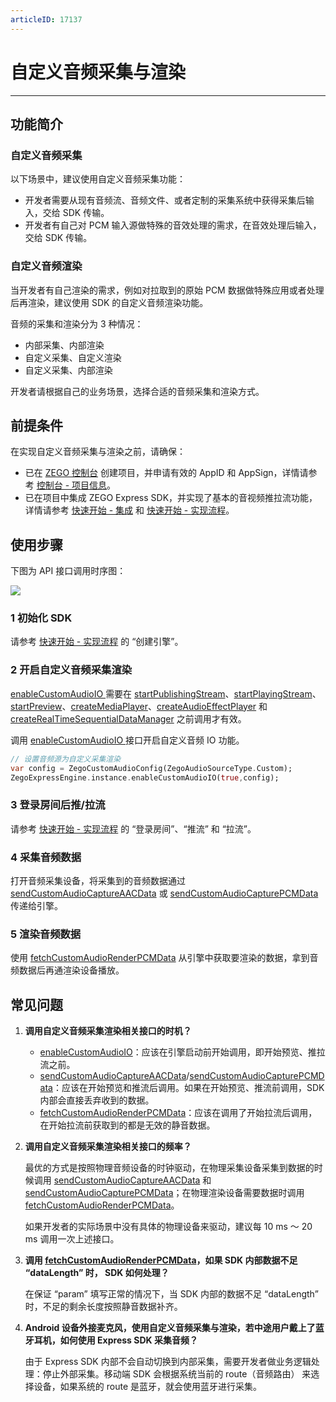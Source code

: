 ```yaml
---
articleID: 17137
---
```

# 自定义音频采集与渲染
- - -

## 功能简介

### 自定义音频采集

以下场景中，建议使用自定义音频采集功能：

- 开发者需要从现有音频流、音频文件、或者定制的采集系统中获得采集后输入，交给 SDK 传输。
- 开发者有自己对 PCM 输入源做特殊的音效处理的需求，在音效处理后输入，交给 SDK 传输。

### 自定义音频渲染

当开发者有自己渲染的需求，例如对拉取到的原始 PCM 数据做特殊应用或者处理后再渲染，建议使用 SDK 的自定义音频渲染功能。

<Warning title="注意">


音频的采集和渲染分为 3 种情况：

- 内部采集、内部渲染
- 自定义采集、自定义渲染
- 自定义采集、内部渲染

开发者请根据自己的业务场景，选择合适的音频采集和渲染方式。

</Warning>



## 前提条件

在实现自定义音频采集与渲染之前，请确保：

- 已在 [ZEGO 控制台](https://console.zego.im) 创建项目，并申请有效的 AppID 和 AppSign，详情请参考 [控制台 - 项目信息](/console/project-info)。
- 已在项目中集成 ZEGO Express SDK，并实现了基本的音视频推拉流功能，详情请参考 [快速开始 - 集成](!Integration/SDK_Integration) 和 [快速开始 - 实现流程](!Integration/Solution_Implementation)。



## 使用步骤

下图为 API 接口调用时序图：

<Frame width="512" height="auto" caption=""><img src="https://doc-media.zego.im/sdk-doc/Pics/Express/custom_audio_capture_render_ios.png" /></Frame>

### 1 初始化 SDK

请参考 [快速开始 - 实现流程](!Integration/Solution_Implementation#CreateEngine) 的 “创建引擎”。

### 2 开启自定义音频采集渲染

<Warning title="注意">


[enableCustomAudioIO ](https://doc-zh.zego.im/unique-api/express-video-sdk/zh/dart_flutter/zego_express_engine/ZegoExpressEngineCustomAudioIO/enableCustomAudioIO.html) 需要在 [startPublishingStream](https://doc-zh.zego.im/unique-api/express-video-sdk/zh/dart_flutter/zego_express_engine/ZegoExpressEnginePublisher/startPublishingStream.html)、[startPlayingStream](https://doc-zh.zego.im/unique-api/express-video-sdk/zh/dart_flutter/zego_express_engine/ZegoExpressEnginePlayer/startPlayingStream.html)、[startPreview](https://doc-zh.zego.im/unique-api/express-video-sdk/zh/dart_flutter/zego_express_engine/ZegoExpressEnginePublisher/startPreview.html)、[createMediaPlayer](https://doc-zh.zego.im/unique-api/express-video-sdk/zh/dart_flutter/zego_express_engine/ZegoExpressEngineMediaPlayer/createMediaPlayer.html)、[createAudioEffectPlayer](https://doc-zh.zego.im/unique-api/express-video-sdk/zh/dart_flutter/zego_express_engine/ZegoExpressEngineAudioEffectPlayer/createAudioEffectPlayer.html) 和 [createRealTimeSequentialDataManager](https://doc-zh.zego.im/unique-api/express-video-sdk/zh/dart_flutter/zego_express_engine/ZegoExpressEngineIM/createRealTimeSequentialDataManager.html) 之前调用才有效。

</Warning>



调用 [enableCustomAudioIO ](https://doc-zh.zego.im/unique-api/express-video-sdk/zh/dart_flutter/zego_express_engine/ZegoExpressEngineCustomAudioIO/enableCustomAudioIO.html) 接口开启自定义音频 IO 功能。

```dart
// 设置音频源为自定义采集渲染
var config = ZegoCustomAudioConfig(ZegoAudioSourceType.Custom);
ZegoExpressEngine.instance.enableCustomAudioIO(true,config);
```

### 3 登录房间后推/拉流

请参考 [快速开始 - 实现流程](!Integration/Solution_Implementation#createroom) 的 “登录房间”、“推流” 和 “拉流”。

### 4 采集音频数据

打开音频采集设备，将采集到的音频数据通过 [sendCustomAudioCaptureAACData](https://doc-zh.zego.im/unique-api/express-video-sdk/zh/dart_flutter/zego_express_engine/ZegoExpressEngineCustomAudioIO/sendCustomAudioCaptureAACData.html) 或 [sendCustomAudioCapturePCMData](https://doc-zh.zego.im/unique-api/express-video-sdk/zh/dart_flutter/zego_express_engine/ZegoExpressEngineCustomAudioIO/sendCustomAudioCapturePCMData.html) 传递给引擎。

### 5 渲染音频数据

使用 [fetchCustomAudioRenderPCMData](https://doc-zh.zego.im/unique-api/express-video-sdk/zh/dart_flutter/zego_express_engine/ZegoExpressEngineCustomAudioIO/fetchCustomAudioRenderPCMData.html) 从引擎中获取要渲染的数据，拿到音频数据后再通渲染设备播放。

## 常见问题

1. **调用自定义音频采集渲染相关接口的时机？**

    - [enableCustomAudioIO](https://doc-zh.zego.im/unique-api/express-video-sdk/zh/dart_flutter/zego_express_engine/ZegoExpressEngineCustomAudioIO/enableCustomAudioIO.html)：应该在引擎启动前开始调用，即开始预览、推拉流之前。
    - [sendCustomAudioCaptureAACData](https://doc-zh.zego.im/unique-api/express-video-sdk/zh/dart_flutter/zego_express_engine/ZegoExpressEngineCustomAudioIO/sendCustomAudioCaptureAACData.html)/[sendCustomAudioCapturePCMData](https://doc-zh.zego.im/unique-api/express-video-sdk/zh/dart_flutter/zego_express_engine/ZegoExpressEngineCustomAudioIO/sendCustomAudioCapturePCMData.html)：应该在开始预览和推流后调用。如果在开始预览、推流前调用，SDK 内部会直接丢弃收到的数据。
    - [fetchCustomAudioRenderPCMData](https://doc-zh.zego.im/unique-api/express-video-sdk/zh/dart_flutter/zego_express_engine/ZegoExpressEngineCustomAudioIO/fetchCustomAudioRenderPCMData.html)：应该在调用了开始拉流后调用，在开始拉流前获取到的都是无效的静音数据。

2. **调用自定义音频采集渲染相关接口的频率？**

    最优的方式是按照物理音频设备的时钟驱动，在物理采集设备采集到数据的时候调用 [sendCustomAudioCaptureAACData](https://doc-zh.zego.im/unique-api/express-video-sdk/zh/dart_flutter/zego_express_engine/ZegoExpressEngineCustomAudioIO/sendCustomAudioCaptureAACData.html) 和 [sendCustomAudioCapturePCMData](https://doc-zh.zego.im/unique-api/express-video-sdk/zh/dart_flutter/zego_express_engine/ZegoExpressEngineCustomAudioIO/fetchCustomAudioRenderPCMData.html)；在物理渲染设备需要数据时调用 [fetchCustomAudioRenderPCMData](https://doc-zh.zego.im/unique-api/express-video-sdk/zh/dart_flutter/zego_express_engine/ZegoExpressEngineCustomAudioIO/fetchCustomAudioRenderPCMData.html)。

    如果开发者的实际场景中没有具体的物理设备来驱动，建议每 10 ms ～ 20 ms 调用一次上述接口。

3. **调用 [fetchCustomAudioRenderPCMData](https://doc-zh.zego.im/unique-api/express-video-sdk/zh/dart_flutter/zego_express_engine/ZegoExpressEngineCustomAudioIO/fetchCustomAudioRenderPCMData.html)，如果 SDK 内部数据不足 “dataLength” 时， SDK 如何处理？**

    在保证 “param” 填写正常的情况下，当 SDK 内部的数据不足 “dataLength” 时，不足的剩余长度按照静音数据补齐。


4. **Android 设备外接麦克风，使用自定义音频采集与渲染，若中途用户戴上了蓝牙耳机，如何使用 Express SDK 采集音频？**

    由于 Express SDK 内部不会自动切换到内部采集，需要开发者做业务逻辑处理：停止外部采集。移动端 SDK 会根据系统当前的 route（音频路由） 来选择设备，如果系统的 route 是蓝牙，就会使用蓝牙进行采集。
